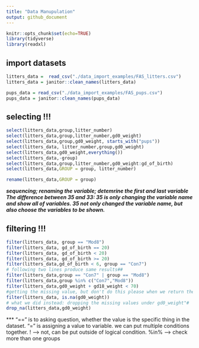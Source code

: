 ```yaml
---
title: "Data Manupulation"
output: github_document 
---
```


```r
knitr::opts_chunk$set(echo=TRUE)
library(tidyverse)
library(readxl)

``` 

## import datasets
```r
litters_data =  read_csv("./data_import_examples/FAS_litters.csv")
litters_data = janitor::clean_names(litters_data)

pups_data = read_csv("./data_import_examples/FAS_pups.csv")
pups_data = janitor::clean_names(pups_data)

```

## selecting !!! 

```r
select(litters_data,group,litter_number)
select(litters_data,group,litter_number,gd0_weight)
select(litters_data,group,gd0_weight, starts_with("pups"))
select(litters_data, litter_number,group,gd0_weight)
select(litters_data,gd0_weight,everything())
select(litters_data,-group)
select(litters_data,group,litter_number,gd0_weight:gd_of_birth)
select(litters_data,GROUP = group, litter_number)

rename(litters_data,GROUP = group)
```

***sequencing; renaming the variable; detemrine the first and last variable
The difference between 35 and 33: 35 is only changing the variable name and show all of variables. 35 not only changed the variable name, but also choose the variables to be shown. ***

## filtering !!!
```r
filter(litters_data, group == "Mod8")
filter(litters_data, gd_of_birth == 20)
filter(litters_data, gd_of_birth < 20)
filter(litters_data, gd_of_birth >= 20)
filter(litters_data,gd_of_birth < 6, group == "Con7")
# following two lines produce same results##
filter(litters_data,group == "Con7" | group == "Mod8")
filter(litters_data,group %in% c("Con7","Mod8"))
filter(litters_data,gd0_weight + gd18_weight < 70)
#getting the missing value, but don't do this please when we return the dataset, they only have missing values.#
filter(litters_data, is.na(gd0_weight))
# what we did instead: dropping the missing values under gd0_weight"# 
drop_na(litters_data,gd0_weight)

```
*** "==" is to asking question, whether the value is the specific thing in the dataset.
"=" is assigning a value to variable.
we can put multiple conditions together. 
! --> not, can be put outside of logical condition. 
%in% --> check more than one groups











